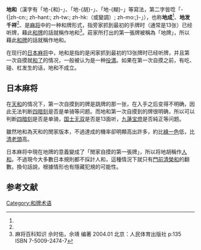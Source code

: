 {{noteTA
|G1=MA}}
'''地和'''（漢字有「地-{和}-」、「地-{胡}-」、「地-{糊}-」等寫法，第二字皆唸「-{|zh-cn:{{Lang|zh-Latn-pinyin|hú}}; zh-hant:{{Lang|zh-Latn-pinyin|hú}}; zh-tw:{{Lang|zh-Bopo|ㄏㄨˊ}}; zh-hk:{{Lang|zh-Latn-pinyin|wu4}}（或變調{{Lang|zh-Latn-pinyin|wu2}}）; zh-mo:{{Lang|yue-Latn-jyutping|wu4}};}-」），也称'''地成'''<ref name=b/>、'''地发千祥'''<ref name=b/>、是[[麻将|麻将]]中的一种和牌形式，指旁家抓到最初的手牌时（通常是13张）已经听牌，藉此[[和了|和牌]]的話就稱作地和<ref name="b">麻将百科知识 佘时佑，佘靖 编著 2004.01 北京：人民体育出版社 p:135 ISBN 7-5009-2474-7</ref>。莊家所打出的第一張牌被稱為「地牌」，所以藉此[[和牌|和牌]]的話就稱作地和。

在现行的[[日本麻将|日本麻将]]中，地和是指的是闲家抓到最初的13张牌时已经听牌，并且第一次自摸就[[和了_(日本麻将)|和了]]的情况，一般被认为是一种[[役満|役満]]。如果在第一次自摸之前，有吃、碰、杠发生的话，地和不成立。

== 日本麻将 ==

在[[天和_(麻将)|天和]]的情况下，第一次自摸到的牌是跳牌的那一张，在入手之后变得不明确，因此无法判断[[四暗刻|四暗刻]]是否是单骑等问题。而地和第一次自摸到的牌很明确，所以可以判断[[四暗刻|四暗刻]]是否是单骑，[[十三幺|国士无双]]是否是13面听，[[九蓮宝燈|九蓮宝燈]]是否純正等问题。

雖然地和為天和的閒家版本，不過達成的機率卻明顯高出許多，約比[[綠一色|綠一色]]低，比[[清老頭|清老頭]]高。

日本麻将中現在地牌的意義變成了「閒家自摸的第一張牌」，所以将地胡稱作[[人和_(日本麻将)|人和]]。不過現今大多數日本規則都不採計人和，這種情況下就只有[[門前清|門前清]][[榮和|榮和]]的翻數。換句話說，根據情形也有隱藏犯規的可能性。

== 参考文献 ==
<references />

{{日本麻将}}

[[Category:和牌术语|Category:和牌术语]]